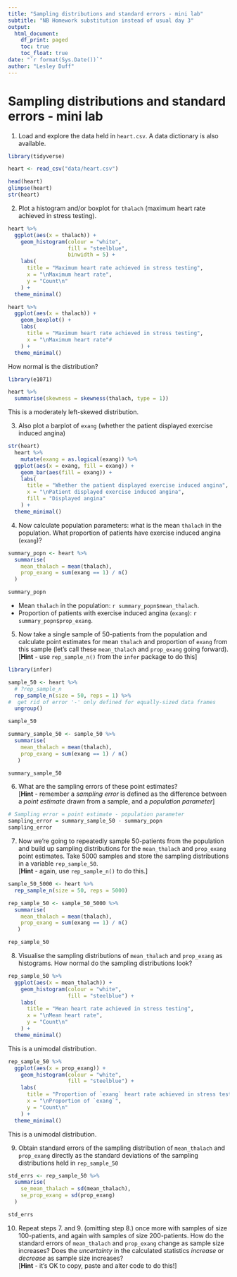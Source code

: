 ```yaml
---
title: "Sampling distributions and standard errors - mini lab"
subtitle: "NB Homework substitution instead of usual day 3"
output:
  html_document:
    df_print: paged
    toc: true
    toc_float: true
date: "`r format(Sys.Date())`"
author: "Lesley Duff"
---
```

# Sampling distributions and standard errors - mini lab


1. Load and explore the data held in `heart.csv`. A data dictionary is also available.  

```r
library(tidyverse)
```

```r
heart <- read_csv("data/heart.csv")

head(heart)
glimpse(heart)
str(heart)
```

  
2. Plot a histogram and/or boxplot for `thalach` (maximum heart rate achieved in
stress testing).
```r
heart %>% 
  ggplot(aes(x = thalach)) +
    geom_histogram(colour = "white", 
                   fill = "steelblue",
                   binwidth = 5) +
    labs(
      title = "Maximum heart rate achieved in stress testing",
      x = "\nMaximum heart rate",
      y = "Count\n"
    ) +
  theme_minimal()

heart %>% 
  ggplot(aes(x = thalach)) +
    geom_boxplot() +
    labs(
      title = "Maximum heart rate achieved in stress testing",
      x = "\nMaximum heart rate"#
    ) +
  theme_minimal()
```
 How normal is the distribution? 
 
```r
library(e1071)

heart %>%
  summarise(skewness = skewness(thalach, type = 1))
```
 
 This is a moderately left-skewed distribution.
  
3. Also plot a barplot of `exang` (whether the patient displayed exercise 
induced angina)  
```r
str(heart)
  heart %>% 
    mutate(exang = as.logical(exang)) %>% 
  ggplot(aes(x = exang, fill = exang)) +
    geom_bar(aes(fill = exang)) +
    labs(
      title = "Whether the patient displayed exercise induced angina",
      x = "\nPatient displayed exercise induced angina",
      fill = "Displayed angina"
    ) +
  theme_minimal()
```

4. Now calculate population parameters: what is the mean `thalach` in the 
population. What proportion of patients have exercise induced angina (`exang`)? 
```r
summary_popn <- heart %>%
  summarise(
    mean_thalach = mean(thalach), 
    prop_exang = sum(exang == 1) / n()
  )

summary_popn
```
* Mean `thalach` in the population: `r summary_popn$mean_thalach`.
* Proportion of patients with exercise induced angina (`exang`): `r summary_popn$prop_exang`.

  
5. Now take a single sample of 50-patients from the population and calculate 
point estimates for mean `thalach` and proportion of `exang` from this sample 
(let's call these `mean_thalach` and `prop_exang` going forward).<br>
[**Hint** - use `rep_sample_n()` from the `infer` package to do this]  
```r
library(infer)

sample_50 <- heart %>%
  # ?rep_sample_n
  rep_sample_n(size = 50, reps = 1) %>% 
#  get rid of error '-' only defined for equally-sized data frames
  ungroup()

sample_50

summary_sample_50 <- sample_50 %>%
  summarise(
    mean_thalach = mean(thalach), 
    prop_exang = sum(exang == 1) / n()
   ) 

summary_sample_50
```

  
6. What are the sampling errors of these point estimates?<br>[**Hint** - 
remember a *sampling error* is defined as the difference between a 
*point estimate* drawn from a sample, and a *population parameter*]  
```r
# Sampling error = point estimate - population parameter
sampling_error = summary_sample_50 - summary_popn
sampling_error
```

7. Now we're going to repeatedly sample 50-patients from the population and 
build up sampling distributions for the `mean_thalach` and `prop_exang` point 
estimates. Take 5000 samples and store the sampling distributions in a variable
`rep_sample_50`.<br>[**Hint** - again, use `rep_sample_n()` to do this.]  
```r
sample_50_5000 <- heart %>%
  rep_sample_n(size = 50, reps = 5000)

rep_sample_50 <- sample_50_5000 %>%
  summarise(
    mean_thalach = mean(thalach), 
    prop_exang = sum(exang == 1) / n()
   )

rep_sample_50
```

8. Visualise the sampling distributions of `mean_thalach` and `prop_exang` as 
histograms. How normal do the sampling distributions look?  
```r
rep_sample_50 %>% 
  ggplot(aes(x = mean_thalach)) +
    geom_histogram(colour = "white", 
                   fill = "steelblue") +
    labs(
      title = "Mean heart rate achieved in stress testing",
      x = "\nMean heart rate",
      y = "Count\n"
    ) +
  theme_minimal()
```

This is a unimodal distribution.

```r
rep_sample_50 %>% 
  ggplot(aes(x = prop_exang)) +
    geom_histogram(colour = "white", 
                   fill = "steelblue") +
    labs(
      title = "Proportion of `exang` heart rate achieved in stress testing",
      x = "\nProportion of `exang`",
      y = "Count\n"
    ) +
  theme_minimal()
```
This is a unimodal distribution.

9. Obtain standard errors of the sampling distribution of `mean_thalach` and 
`prop_exang` directly as the standard deviations of the sampling distributions 
held in `rep_sample_50`  
```r
std_errs <- rep_sample_50 %>%
  summarise(
    se_mean_thalach = sd(mean_thalach),
    se_prop_exang = sd(prop_exang)
  )

std_errs
```


  
10. Repeat steps 7. and 9. (omitting step 8.) once more with samples of size 
100-patients, and again with samples of size 200-patients. How do the standard 
errors of `mean_thalach` and `prop_exang` change as sample size increases? Does 
the *uncertainty* in the calculated statistics *increase* or *decrease* as 
sample size increases?<br>[**Hint** - it's OK to copy, paste and alter code to 
do this!]  





